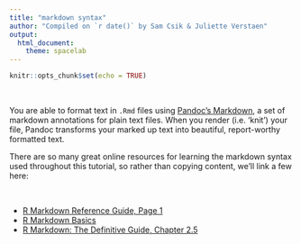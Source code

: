 ```yaml
---
title: "markdown syntax"
author: "Compiled on `r date()` by Sam Csik & Juliette Verstaen"
output: 
  html_document:
    theme: spacelab
---
```


```r
knitr::opts_chunk$set(echo = TRUE)
```

<br> 

You are able to format text in `.Rmd` files using [Pandoc's Markdown](https://rmarkdown.rstudio.com/authoring_pandoc_markdown.html), a set of markdown annotations for plain text files. When you render (i.e. 'knit') your file, Pandoc transforms your marked up text into beautiful, report-worthy formatted text.

There are so many great online resources for learning the markdown syntax used throughout this tutorial, so rather than copying content, we'll link a few here:

<br>

* [R Markdown Reference Guide, Page 1](https://rstudio.com/wp-content/uploads/2015/03/rmarkdown-reference.pdf)
* [R Markdown Basics](https://rmarkdown.rstudio.com/authoring_basics.html)
* [R Markdown: The Definitive Guide, Chapter 2.5](https://bookdown.org/yihui/rmarkdown/markdown-syntax.html)

